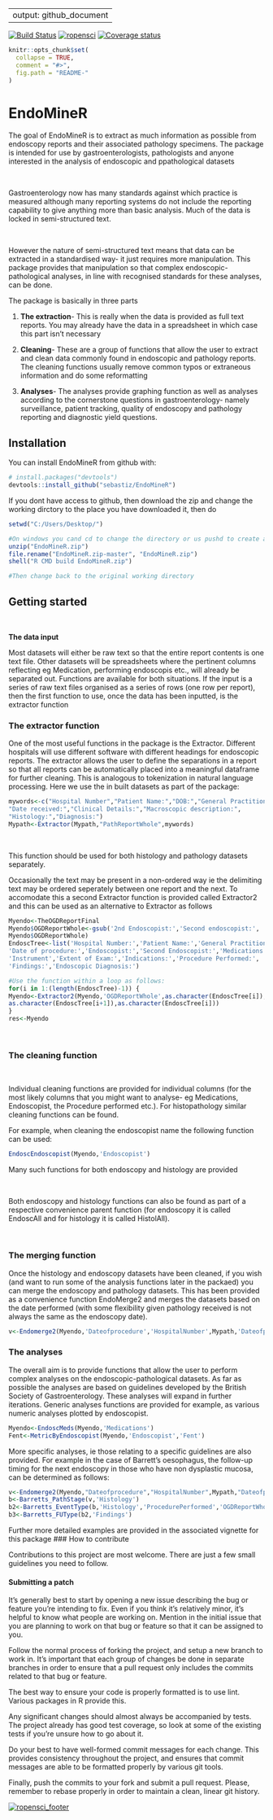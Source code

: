 

---
output: github_document
---


[![Build Status](https://travis-ci.org/sebastiz/EndoMineR.svg?branch=master)](https://travis-ci.org/sebastiz/EndoMineR)
[![ropensci](https://badges.ropensci.org/153_status.svg)](https://github.com/ropensci/onboarding/issues/153)
[![Coverage status](https://codecov.io/gh/sebastiz/EndoMineR/branch/master/graph/badge.svg)](https://codecov.io/github/sebastiz/EndoMineR?branch=master)


<!-- README.md is generated from README.Rmd. Please edit that file -->

```r
knitr::opts_chunk$set(
  collapse = TRUE,
  comment = "#>",
  fig.path = "README-"
)
```

# EndoMineR

The goal of EndoMineR is to extract as much information as possible from endoscopy reports and their associated pathology specimens. The package is intended for use by gastroenterologists, pathologists and anyone interested in the analysis of endoscopic and ppathological datasets

<br>

Gastroenterology now has many standards against which practice is measured although many reporting systems do not include the reporting capability to give anything more than basic analysis. Much of the data is locked in semi-structured text.

<br>

However the nature of semi-structured text means that data can be extracted in a standardised way- it just requires more manipulation. This package provides that manipulation so that complex endoscopic-pathological analyses, in line with recognised standards for these analyses, can be done.

The package is basically in three parts

1. **The extraction**- This is really when the data is provided as full text reports. You may already have the data in a spreadsheet in which case this part isn't necessary

2. **Cleaning**- These are a group of functions that allow the user to extract and clean data commonly found in endoscopic and pathology reports. The cleaning functions usually remove common typos or extraneous information and do some reformatting

3. **Analyses**- The analyses provide graphing function as well as analyses according to the cornerstone questions in gastroenterology- namely surveillance, patient tracking, quality of endoscopy and pathology reporting and diagnostic yield questions.

## Installation

You can install EndoMineR from github with:

```r
# install.packages("devtools")
devtools::install_github("sebastiz/EndoMineR")
```

If you dont have access to github, then download the zip and change the working dirctory to the place you have downloaded it, then do

```r
setwd("C:/Users/Desktop/")

#On windows you cand cd to change the directory or us pushd to create a temporary directory indtead of cd and then setwd to the temporary directory
unzip("EndoMineR.zip")
file.rename("EndoMineR.zip-master", "EndoMineR.zip")
shell("R CMD build EndoMineR.zip")

#Then change back to the original working directory
```


## Getting started

<br>


**The data input** 

Most datasets will either be raw text so that the entire report contents is one text file.
Other datasets will be spreadsheets where the pertinent columns reflecting eg Medication, performing endoscopis etc., will already be separated out. Functions are available for both situations. If the input is a series of raw text files organised as a series of rows (one row per report), then the first function to use, once the data has been inputted, is the extractor function

### The extractor function

One of the most useful functions in the package is the Extractor. Different hospitals will use different software with different headings for endoscopic reports. The extractor allows the user to define the separations in a report so that all reports can be automatically placed into a meaningful dataframe for further cleaning. This is analogous to tokenization in natural language processing. Here we use the in built datasets as part of the package:

```r
mywords<-c("Hospital Number","Patient Name:","DOB:","General Practitioner:",
"Date received:","Clinical Details:","Macroscopic description:",
"Histology:","Diagnosis:")
Mypath<-Extractor(Mypath,"PathReportWhole",mywords)
```

<br>

This function should be used for both histology and pathology datasets separately. 

Occasionally the text may be present in a non-ordered way ie the delimiting text may be ordered seperately between one report and the next. To accomodate this a second Extractor function is provided called Extractor2 and this can be used as an alternative to Extractor as follows
```r
Myendo<-TheOGDReportFinal
Myendo$OGDReportWhole<-gsub('2nd Endoscopist:','Second endoscopist:',
Myendo$OGDReportWhole)
EndoscTree<-list('Hospital Number:','Patient Name:','General Practitioner:',
'Date of procedure:','Endoscopist:','Second Endoscopist:','Medications',
'Instrument','Extent of Exam:','Indications:','Procedure Performed:',
'Findings:','Endoscopic Diagnosis:')

#Use the function within a loop as follows:
for(i in 1:(length(EndoscTree)-1)) {
Myendo<-Extractor2(Myendo,'OGDReportWhole',as.character(EndoscTree[i]),
as.character(EndoscTree[i+1]),as.character(EndoscTree[i]))
}
res<-Myendo

```



<br>

### The cleaning function

<br>

Individual cleaning functions are provided for individual columns (for the most likely columns that you might want to analyse- eg Medications, Endoscopist, the Procedure performed etc.). For histopathology similar cleaning functions can be found. 

For example, when cleaning the endoscopist name the following function can be used:

```r
EndoscEndoscopist(Myendo,'Endoscopist')
```

Many such functions for both endoscopy and histology are provided

<br>

Both endoscopy and histology functions can also be found as part of a respective convenience parent function (for endoscopy it is called EndoscAll and for histology it is called HistolAll).

<br>

### The merging function

Once the histology and endoscopy datasets have been cleaned, if you wish (and want to run some of the analysis functions later in the packaed) you can merge the endoscopy and pathology datasets. This has been provided as a convenience function EndoMerge2 and merges the datasets based on the date performed (with some flexibility given pathology received is not always the same as the endoscopy date).

```r
v<-Endomerge2(Myendo,'Dateofprocedure','HospitalNumber',Mypath,'Dateofprocedure','HospitalNumber')
```


### The analyses

The overall aim is to provide functions that allow the user to perform complex analyses on the endoscopic-pathological datasets. As far as possible the analyses are based on guidelines developed by the British Society of Gastroenterology. These analyses will expand in further iterations. Generic analyses functions are provided for example, as various numeric analyses plotted by endoscopist.

```r
Myendo<-EndoscMeds(Myendo,'Medications')
Fent<-MetricByEndoscopist(Myendo,'Endoscopist','Fent')
```

More specific analyses, ie those relating to a specific guidelines are also provided. For example in the case of Barrett's oesophagus, the follow-up timing for the next endoscopy in those who have non dysplastic mucosa, can be determined as follows:

```r
v<-Endomerge2(Myendo,"Dateofprocedure","HospitalNumber",Mypath,"Dateofprocedure","HospitalNumber")
b<-Barretts_PathStage(v,'Histology')
b2<-Barretts_EventType(b,'Histology','ProcedurePerformed','OGDReportWhole','Findings') 
b3<-Barretts_FUType(b2,'Findings')
```


Further more detailed examples are provided in the associated vignette for this package
### How to contribute

Contributions to this project are most welcome. There are just a few small guidelines you need to follow.

#### Submitting a patch

It's generally best to start by opening a new issue describing the bug or feature you're intending to fix. Even if you think it's relatively minor, it's helpful to know what people are working on. Mention in the initial issue that you are planning to work on that bug or feature so that it can be assigned to you.

Follow the normal process of forking the project, and setup a new branch to work in. It's important that each group of changes be done in separate branches in order to ensure that a pull request only includes the commits related to that bug or feature.

The best way to ensure your code is properly formatted is to use lint. Various packages in R provide this.

Any significant changes should almost always be accompanied by tests. The project already has good test coverage, so look at some of the existing tests if you're unsure how to go about it. 

Do your best to have well-formed commit messages for each change. This provides consistency throughout the project, and ensures that commit messages are able to be formatted properly by various git tools.

Finally, push the commits to your fork and submit a pull request. Please, remember to rebase properly in order to maintain a clean, linear git history.


[![ropensci_footer](https://ropensci.org/public_images/ropensci_footer.png)](https://ropensci.org)



